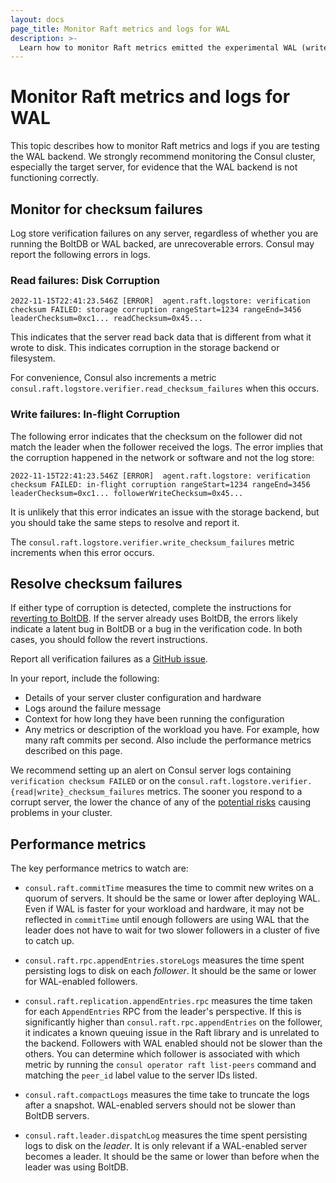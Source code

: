 ```yaml
---
layout: docs
page_title: Monitor Raft metrics and logs for WAL
description: >-
  Learn how to monitor Raft metrics emitted the experimental WAL (write-ahead log) LogStore backend shipped in Consul 1.15.
---
```


# Monitor Raft metrics and logs for WAL

This topic describes how to monitor Raft metrics and logs if you are testing the WAL backend. We strongly recommend monitoring the Consul cluster, especially the target server, for evidence that the WAL backend is not functioning correctly.

## Monitor for checksum failures

Log store verification failures on any server, regardless of whether you are running the BoltDB or WAL backed, are unrecoverable errors. Consul may report the following errors in logs.

### Read failures: Disk Corruption

```log hideClipboard
2022-11-15T22:41:23.546Z [ERROR]  agent.raft.logstore: verification checksum FAILED: storage corruption rangeStart=1234 rangeEnd=3456 leaderChecksum=0xc1... readChecksum=0x45...
```

This indicates that the server read back data that is different from what it wrote to disk. This indicates corruption in the storage backend or filesystem.

For convenience, Consul also increments a metric `consul.raft.logstore.verifier.read_checksum_failures` when this occurs.

### Write failures: In-flight Corruption

The following error indicates that the checksum on the follower did not match the leader when the follower received the logs. The error implies that the corruption happened in the network or software and not the log store:

```log hideClipboard
2022-11-15T22:41:23.546Z [ERROR]  agent.raft.logstore: verification checksum FAILED: in-flight corruption rangeStart=1234 rangeEnd=3456 leaderChecksum=0xc1... followerWriteChecksum=0x45...
```

It is unlikely that this error indicates an issue with the storage backend, but you should take the same steps to resolve and report it.

The `consul.raft.logstore.verifier.write_checksum_failures` metric increments when this error occurs.

## Resolve checksum failures

If either type of corruption is detected, complete the instructions for [reverting to BoltDB](/consul/docs/agent/wal-logstore/revert-to-boltdb). If the server already uses BoltDB, the errors likely indicate a latent bug in BoltDB or a bug in the verification code. In both cases, you should follow the revert instructions.

Report all verification failures as a [GitHub
issue](https://github.com/hashicorp/consul/issues/new?assignees=&labels=&template=bug_report.md&title=WAL:%20Checksum%20Failure).

In your report, include the following:
 - Details of your server cluster configuration and hardware
 - Logs around the failure message
 - Context for how long they have been running the configuration
 - Any metrics or description of the workload you have. For example, how many raft
   commits per second. Also include the performance metrics described on this page.

We recommend setting up an alert on Consul server logs containing `verification checksum FAILED` or on the `consul.raft.logstore.verifier.{read|write}_checksum_failures` metrics. The sooner you respond to a corrupt server, the lower the chance of any of the [potential risks](/consul/docs/agent/wal-logstore/enable#risks) causing problems in your cluster.

## Performance metrics

The key performance metrics to watch are:

- `consul.raft.commitTime` measures the time to commit new writes on a quorum of
  servers. It should be the same or lower after deploying WAL. Even if WAL is
  faster for your workload and hardware, it may not be reflected in `commitTime`
  until enough followers are using WAL that the leader does not have to wait for
 two slower followers in a cluster of five to catch up.

- `consul.raft.rpc.appendEntries.storeLogs` measures the time spent persisting
  logs to disk on each _follower_. It should be the same or lower for
  WAL-enabled followers.

- `consul.raft.replication.appendEntries.rpc` measures the time taken for each
  `AppendEntries` RPC from the leader's perspective. If this is significantly
  higher than `consul.raft.rpc.appendEntries` on the follower, it indicates a
  known queuing issue in the Raft library and is unrelated to the backend.
  Followers with WAL enabled should not be slower than the others. You can
  determine which follower is associated with which metric by running the
  `consul operator raft list-peers` command and matching the
  `peer_id` label value to the server IDs listed.

- `consul.raft.compactLogs` measures the time take to truncate the logs after a
  snapshot. WAL-enabled servers should not be slower than BoltDB servers.

- `consul.raft.leader.dispatchLog` measures the time spent persisting logs to
  disk on the _leader_. It is only relevant if a WAL-enabled server becomes a
  leader. It should be the same or lower than before when the leader was using
  BoltDB.
